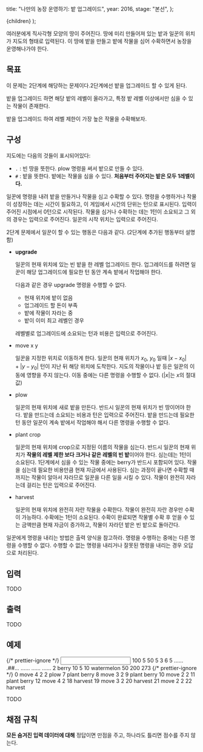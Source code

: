 
  title: "나만의 농장 운영하기: 밭 업그레이드",
  year: 2016,
  stage: "본선",
};

  <PostLayout meta={meta}>{children}</PostLayout>
);

여러분에게 직사각형 모양의 땅이 주어진다. 땅에 미리 만들어져 있는 밭과 일꾼의 위치가 지도의 형태로 입력된다. 이 땅에 밭을 만들고 밭에 작물을 심어 수확하면서 농장을 운영해나가야 한다.

## 목표

이 문제는 2단계에 해당하는 문제이다.2단계에선 밭을 업그레이드 할 수 있게 된다.

밭을 업그레이드 하면 해당 밭의 레벨이 올라가고, 특정 밭 레벨 이상에서만 심을 수 있는 작물이 존재한다.

밭을 업그레이드 하여 레벨 제한이 가장 높은 작물을 수확해보자.

## 구성

지도에는 다음의 것들이 표시되어있다:

- `.` : 빈 땅을 뜻한다. plow 명령을 써서 밭으로 만들 수 있다.
- `#` : 밭을 뜻한다. 밭에는 작물을 심을 수 있다. **처음부터 주어지는 밭은 모두 1레벨이다.**

일꾼에 명령을 내려 밭을 만들거나 작물을 심고 수확할 수 있다. 명령을 수행하거나 작물이 성장하는 데는 시간이 필요하고, 이 게임에서 시간의 단위는 턴으로 표시된다. 입력이 주어진 시점에서 0턴으로 시작된다. 작물을 심거나 수확하는 데는 1턴이 소요되고 그 외의 경우는 입력으로 주어진다. 일꾼의 시작 위치는 입력으로 주어진다.

2단계 문제에서 일꾼이 할 수 있는 행동은 다음과 같다. (2단계에 추가된 행동부터 설명함)

- **upgrade**

  일꾼의 현재 위치에 있는 빈 밭을 한 레벨 업그레이드 한다.
  업그레이드를 하려면 일꾼이 해당 업그레이드에 필요한 턴 동안 계속 밭에서 작업해야 한다.

  다음과 같은 경우 upgrade 명령을 수행할 수 없다.

  - 현재 위치에 밭이 없음
  - 업그레이드 할 돈이 부족
  - 밭에 작물이 자라는 중
  - 밭이 이미 최고 레벨인 경우

  레벨별로 업그레이드에 소요되는 턴과 비용은 입력으로 주어진다.

- move x y

  일꾼을 지정한 위치로 이동하게 한다. 일꾼의 현재 위치가 $x_0$, $y_0$ 일때 $|x-x_0|+|y-y_0|$ 턴이 지난 뒤 해당 위치에 도착한다. 지도의 작물이나 밭 등은 일꾼의 이동에 영향을 주지 않는다. 이동 중에는 다른 명령을 수행할 수 없다. ($|x|$는 $x$의 절대값)

- plow

  일꾼의 현재 위치에 새로 밭을 만든다. 반드시 일꾼의 현재 위치가 빈 땅이어야 한다. 밭을 만드는데 소요되는 비용과 턴은 입력으로 주어진다. 밭을 만드는데 필요한 턴 동안 일꾼이 계속 밭에서 작업해야 해서 다른 명령을 수행할 수 없다.

- plant crop

  일꾼의 현재 위치에 crop으로 지정된 이름의 작물을 심는다. 반드시 일꾼의 현재 위치가 **작물의 레벨 제한 보다 크거나 같은 레벨의 빈 밭**이어야 한다. 심는데는 1턴이 소요된다. 1단계에서 심을 수 있는 작물 중에는 berry가 반드시 포함되어 있다. 작물을 심는데 필요한 비용만큼 현재 자금에서 사용된다. 심는 과정이 끝나면 수확할 때까지는 작물이 알아서 자라므로 일꾼을 다른 일을 시킬 수 있다. 작물이 완전히 자라는데 걸리는 턴은 입력으로 주어진다.

- harvest

  일꾼의 현재 위치에 완전히 자란 작물을 수확한다. 작물이 완전히 자란 경우만 수확이 가능하다. 수확에는 $1$턴이 소요된다. 수확이 완료되면 작물별 수확 후 얻을 수 있는 금액만큼 현재 자금이 증가하고, 작물이 자라던 밭은 빈 밭으로 돌아간다.

일꾼에게 명령을 내리는 방법은 출력 양식을 참고하라. 명령을 수행하는 중에는 다른 명령을 수행할 수 없다. 수행할 수 없는 명령을 내리거나 잘못된 명령을 내리는 경우 오답으로 처리된다.

## 입력

TODO

## 출력

TODO

## 예제

<Examples>
  {/* prettier-ignore */}
  <Input>
100
5 50
5 3
6 5
......
.##...
......
......
......
2
berry 10 5 10
watermelon 50 200 273
  </Input>
  {/* prettier-ignore */}
  <Output>
0 move 4 2
2 plow
7 plant berry
8 move 3 2
9 plant berry
10 move 2 2
11 plant berry
12 move 4 2
18 harvest
19 move 3 2
20 harvest
21 move 2 2
22 harvest
  </Output>
</Examples>

TODO

## 채점 규칙

**모든 숨겨진 입력 데이터에 대해** 정답이면 만점을 주고, 하나라도 틀리면 점수를 주지 않는다.
